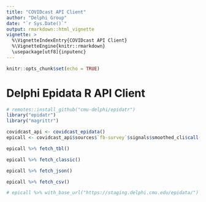 ```yaml
---
title: "COVIDcast API Client"
author: "Delphi Group"
date: "`r Sys.Date()`"
output: rmarkdown::html_vignette
vignette: >
  %\VignetteIndexEntry{COVIDcast API Client}
  %\VignetteEngine{knitr::rmarkdown}
  \usepackage[utf8]{inputenc}
---
```


```r
knitr::opts_chunk$set(echo = TRUE)
```

# Delphi Epidata R API Client

```r
# remotes::install_github("cmu-delphi/epidatr")
library("epidatr")
library("magrittr")
```


```r
covidcast_api <- covidcast_epidata()
epicall <- covidcast_api$sources$`fb-survey`$signals$smoothed_cli$call("nation", "us", epirange(20210405, 20210410))
```

```r
epicall %>% fetch_tbl()
```

```r
epicall %>% fetch_classic()
```

```r
epicall %>% fetch_json()
```

```r
epicall %>% fetch_csv()
```

```r
# epicall %>% with_base_url("https://staging.delphi.cmu.edu/epidata/") %>% fetch_tbl()
```
